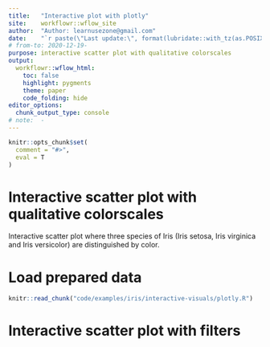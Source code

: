 ```yaml
---
title:   "Interactive plot with plotly"
site:    workflowr::wflow_site
author:  "Author: learnusezone@gmail.com"
date:    "`r paste(\"Last update:\", format(lubridate::with_tz(as.POSIXct(Sys.time()) + 7200, tzone = \"GMT\"), \"%Y-%m-%d %H:%M GMT+2\"))`"
# from-to: 2020-12-19-
purpose: interactive scatter plot with qualitative colorscales
output:
  workflowr::wflow_html:
    toc: false
    highlight: pygments
    theme: paper
    code_folding: hide
editor_options:
  chunk_output_type: console
# note:  -
---
```


```r
knitr::opts_chunk$set(
  comment = "#>",
  eval = T
)
```


# Interactive scatter plot with qualitative colorscales
Interactive scatter plot where three species of Iris
(Iris setosa, Iris virginica and Iris versicolor) are distinguished by color.


# Load prepared data
```r
knitr::read_chunk("code/examples/iris/interactive-visuals/plotly.R")
```


# Interactive scatter plot with filters
```r
```

